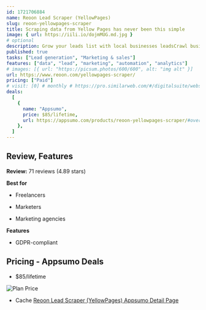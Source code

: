 ```yaml
---
id: 1721706884
name: Reoon Lead Scraper (YellowPages)
slug: reoon-yellowpages-scraper
title: Scraping data from Yellow Pages has never been this simple
image: { url: https://iili.io/dojmMUG.md.jpg }
# optional
description: Grow your leads list with local businesses leadsCrawl business websites for the most up-to-date data
published: true
tasks: ["Lead generation", "Marketing & sales"]
features: ["data", "lead", "marketing", "automation", "analytics"]
# images: [{ url: "https://picsum.photos/600/600", alt: "img alt" }]
url: https://www.reoon.com/yellowpages-scraper/
pricing: ["Paid"]
# visit: [0] # monthly # https://pro.similarweb.com/#/digitalsuite/websiteanalysis/home
deals:
  [
    {
      name: "Appsumo",
      price: $85/lifetime,
      url: https://appsumo.com/products/reoon-yellowpages-scraper/#overview,
    },
  ]
---
```


## Review, Features

**Review:** 71 reviews (4.89 stars)

**Best for**

- Freelancers

- Marketers

- Marketing agencies

**Features**

- GDPR-compliant

## Pricing - Appsumo Deals

- $85/lifetime

<Img src="https://iili.io/do8oz67.png" alt="Plan Price" />

- Cache [Reoon Lead Scraper (YellowPages) Appsumo Detail Page](https://iili.io/do8or9s.png)
